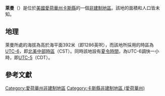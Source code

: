 {{noteTA
|G1=USState
|G2=地名
|G3=Unit
}}
{{Infobox settlement
|official_name            = 萊曼
|native_name = Lyman
|settlement_type          = [[非建制地區|非建制地區]]
|image_skyline            = 
|imagesize                = 
|image_map                = 
|mapsize                  = 
|pushpin_map              = USA Iowa
|pushpin_label            = 萊曼
|pushpin_label_position   = top
|pushpin_map_caption      = 萊曼在愛荷華州的位置
|subdivision_type         = [[世界政區索引|國家]]
|subdivision_type1        = [[美国州份|州份]]
|subdivision_type2        = [[愛荷華州行政区划|縣]]
|subdivision_name         = [[美国|美国]]
|subdivision_name1        = [[愛荷華州|愛荷華州]]
|subdivision_name2        = [[卡斯縣_(愛荷華州)|卡斯縣]]
|elevation_ft             = 1286
|elevation_m              = 392
|area_total_km2           = 
|area_total_sq_mi         = 
|area_land_km2            = 
|area_land_sq_mi          = 
|area_water_km2           = 
|area_water_sq_mi         = 
|population_as_of         = 2010
|population_footnotes     = 
|population_total         = 
|population_metro         = 
|population_density_km2   = auto
|population_density_sq_mi = auto
|timezone                 = [[北美中部时区|北美中部时区]]
|utc_offset               = -6
|coordinates              = {{coord|41|13|52|N|94|59|04|W|display=inline,title}}
| coor_pinpoint           = 
| coordinates_footnotes   = 
|timezone_DST             = CDT
|utc_offset_DST           = -5
|postal_code_type         = [[美國郵區編號|郵區編號]]
|postal_code              = 
|area_code                = {{link-en|电话区号712|Area code 712|712}}
|blank_name = [[地名信息系统|GNIS ID]]
|blank_info = 458692<ref name="GNIS">{{cite gnis|458692|Lyman}}</ref>
}}
'''萊曼'''（{{lang-en|Lyman}}）是位於[[美國|美國]][[愛荷華州|愛荷華州]][[卡斯縣_(愛荷華州)|卡斯縣]]的一個[[非建制地區|非建制地區]]。該地的面積和人口皆未知。

== 地理 ==
萊曼所處的海拔為高於海平面392米（即1286英呎），而該地所採用的時區為[[UTC-6|UTC-6]]，即[[北美中部時區|北美中部時區]]（CST）。同時該地設有[[夏令時間|夏令時間]]，為UTC-6調快一小時，即[[UTC-5|UTC-5]]（CDT）。

== 參考文獻 ==
{{reflist}}

{{卡斯縣 (愛荷華州)}}

{{DEFAULTSORT:Lyman}}
[[Category:愛荷華州非建制地區|Category:愛荷華州非建制地區]]
[[Category:卡斯縣非建制地區_(愛荷華州)|Category:卡斯縣非建制地區 (愛荷華州)]]

{{Iowa-geo-stub}}
